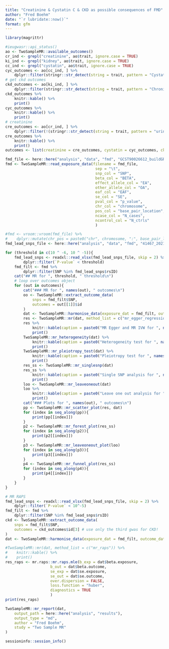 ```yaml
---
title: "Creatinine & Cystatin C & CKD as possible consequences of FMD"
author: "Fred Boehm"
date: "`r lubridate::now()`"
format: gfm
---
```



```r
library(magrittr)
```

```r
#ieugwasr::api_status()
ao <- TwoSampleMR::available_outcomes()
cr_ind <- grepl("creatinine", ao$trait, ignore.case = TRUE) 
ki_ind <- grepl("kidney", ao$trait, ignore.case = TRUE) 
cc_ind <- grepl("cystatin", ao$trait, ignore.case = TRUE)
cyc_outcomes <- ao[cc_ind, ] %>%
    dplyr::filter(stringr::str_detect(string = trait, pattern = "Cystatin C") | stringr::str_detect(string = trait, pattern = "eGFRcys") | stringr::str_detect(string = trait, pattern = "Glomerular filtration rate"))
# get ckd outcomes
ckd_outcomes <- ao[ki_ind, ] %>%
    dplyr::filter(stringr::str_detect(string = trait, pattern = "Chronic"))
ckd_outcomes %>%
    knitr::kable() %>%
    print()
cyc_outcomes %>%
    knitr::kable() %>%
    print()
# creatinine
cre_outcomes <- ao[cr_ind, ] %>%
    dplyr::filter(!(stringr::str_detect(string = trait, pattern = "urine")) & !(stringr::str_detect(string = trait, pattern = "Urinary")))
cre_outcomes %>% 
    knitr::kable() %>%
    print()
outcomes <- list(creatinine = cre_outcomes, cystatin = cyc_outcomes, ckd = ckd_outcomes)
```






```r
fmd_file <- here::here("analysis", "data", "fmd", "GCST90026612_buildGRCh37.tsv")
fmd <- TwoSampleMR::read_exposure_data(filename = fmd_file,
                                        sep = "\t",
                                        snp_col = "SNP",
                                        beta_col = "BETA",
                                        effect_allele_col = "EA",
                                        other_allele_col = "OA",
                                        eaf_col = "EAF",
                                        se_col = "SE",
                                        pval_col = "p_value",
                                        chr_col = "chromosome",
                                        pos_col = "base_pair_location",
                                        ncase_col = "N_cases",
                                        ncontrol_col = "N_ctrls"
                                        )

#fmd <- vroom::vroom(fmd_file) %>%
#    dplyr::mutate(chr_pos = paste0("chr", chromosome, ":", base_pair_location))
fmd_lead_snps_file <- here::here("analysis", "data", "fmd", "41467_2021_26174_MOESM4_ESM.xlsx") 

for (threshold in c(10 ^ -6, 10 ^ -5)){
    fmd_lead_snps <- readxl::read_xlsx(fmd_lead_snps_file, skip = 2) %>%
        dplyr::filter(`P-value` < threshold) 
    fmd_filt <- fmd %>%
        dplyr::filter(SNP %in% fmd_lead_snps$rsID)
    cat("## MR for ", threshold, " threshold\n")
    # loop over outcomes object
    for (out in outcomes){
        cat("### MR for ", names(out), " outcomes\n")
        oo <- TwoSampleMR::extract_outcome_data(
            snps = fmd_filt$SNP,
            outcomes = out[[1]]$id
        )
        dat <- TwoSampleMR::harmonise_data(exposure_dat = fmd_filt, outcome_dat = oo)
        res <- TwoSampleMR::mr(dat, method_list = c("mr_egger_regression", "mr_ivw")) 
        res %>%
            knitr::kable(caption = paste0("MR Egger and MR IVW for ", names(out))) %>%
            print()
        TwoSampleMR::mr_heterogeneity(dat) %>%
            knitr::kable(caption = paste0("Heterogeneity test for ", names(out))) %>%
            print()
        TwoSampleMR::mr_pleiotropy_test(dat) %>%
            knitr::kable(caption = paste0("Pleiotropy test for ", names(out))) %>%
            print()
        res_ss <- TwoSampleMR::mr_singlesnp(dat) 
        res_ss %>%
            knitr::kable(caption = paste0("Single SNP analysis for ", names(out))) %>%
            print()
        loo <- TwoSampleMR::mr_leaveoneout(dat) 
        loo %>%
            knitr::kable(caption = paste0("Leave one out analysis for ", names(out))) %>%
            print()
        cat("### Plots for ", names(out), " outcomes\n")
        pp <- TwoSampleMR::mr_scatter_plot(res, dat)
        for (index in seq_along(pp)){
            print(pp[[index]])
        }
        p2 <- TwoSampleMR::mr_forest_plot(res_ss)
        for (index in seq_along(p2)){
            print(p2[[index]])
        }
        p3 <- TwoSampleMR::mr_leaveoneout_plot(loo)
        for (index in seq_along(p3)){
            print(p3[[index]])
        }
        p4 <- TwoSampleMR::mr_funnel_plot(res_ss)
        for (index in seq_along(p4)){ 
            print(p4[[index]])
        }
    }
}
```

```r
# MR RAPS
fmd_lead_snps <- readxl::read_xlsx(fmd_lead_snps_file, skip = 2) %>%
    dplyr::filter(`P-value` < 10^-5) 
fmd_filt <- fmd %>%
    dplyr::filter(SNP %in% fmd_lead_snps$rsID)
ckd <- TwoSampleMR::extract_outcome_data(
    snps = fmd_filt$SNP,
    outcomes = ckd_outcomes$id[3] # use only the third gwas for CKD!
)
dat <- TwoSampleMR::harmonise_data(exposure_dat = fmd_filt, outcome_dat = ckd)

#TwoSampleMR::mr(dat, method_list = c("mr_raps")) %>%
#    knitr::kable() %>%
#    print()
res_raps <- mr.raps::mr.raps.mle(b_exp = dat$beta.exposure, 
                    b_out = dat$beta.outcome,
                    se_exp = dat$se.exposure,
                    se_out = dat$se.outcome,
                    over.dispersion = FALSE,
                    loss.function = "huber",
                    diagnostics = TRUE
                    )
print(res_raps)
```





```r
TwoSampleMR::mr_report(dat, 
    output_path = here::here("analysis", "results"),
    output_type = "md",
    author = "Fred Boehm",
    study = "Two Sample MR"
)
```


```r
sessioninfo::session_info()
```